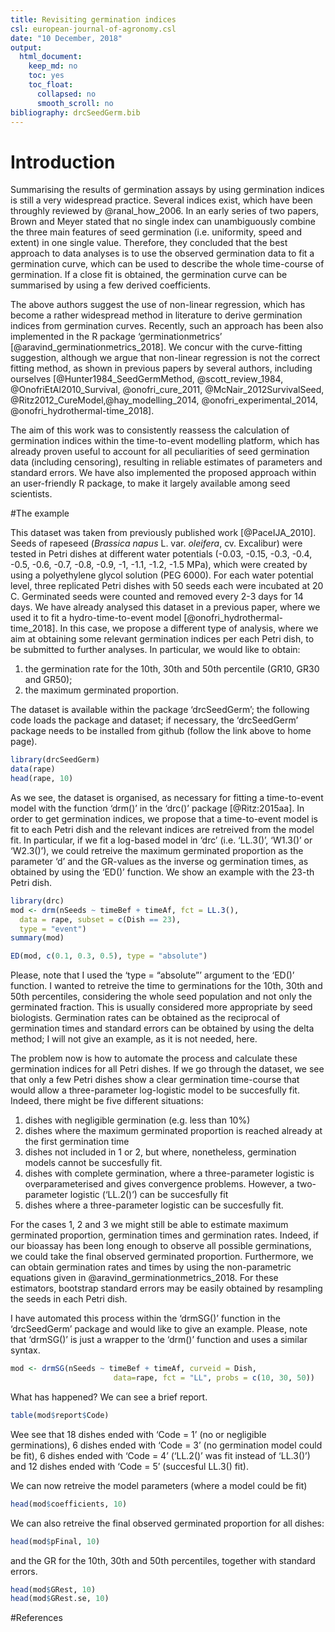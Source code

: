 ```yaml
---
title: Revisiting germination indices
csl: european-journal-of-agronomy.csl
date: "10 December, 2018"
output:
  html_document:
    keep_md: no
    toc: yes
    toc_float:
      collapsed: no
      smooth_scroll: no
bibliography: drcSeedGerm.bib
---
```


# Introduction

Summarising the results of germination assays by using germination indices is still a very widespread practice. Several indices exist, which have been throughly reviewed by @ranal_how_2006. In an early series of two papers, Brown and Meyer stated that no single index can unambiguously combine the three main features of seed germination (i.e. uniformity, speed and extent) in one single value. Therefore, they concluded that the best approach to data analyses is to use the observed germination data to fit a germination curve, which can be used to describe the whole time-course of germination. If a close fit is obtained, the germination curve can be summarised by using a few derived coefficients.

The above authors suggest the use of non-linear regression, which has become a rather widespread method in literature to derive germination indices from germination curves. Recently, such an approach has been also implemented in the R package 'germinationmetrics' [@aravind_germinationmetrics_2018]. We concur with the curve-fitting suggestion,  although we argue that non-linear regression is not the correct fitting method, as shown in previous papers by several authors, including ourselves [@Hunter1984_SeedGermMethod, @scott_review_1984, @OnofriEtAl2010_Survival, @onofri_cure_2011, @McNair_2012SurvivalSeed, @Ritz2012_CureModel,@hay_modelling_2014, @onofri_experimental_2014, @onofri_hydrothermal-time_2018].

The aim of this work was to consistently reassess the calculation of germination indices within the time-to-event modelling platform, which has already proven useful to account for all peculiarities of seed germination data (including censoring), resulting in reliable estimates of parameters and standard errors. We have also implemented the proposed approach within an user-friendly R package, to make it largely available among seed scientists.

#The example

This dataset was taken from previously published work [@PaceIJA_2010]. Seeds of rapeseed (*Brassica napus* L. var. *oleifera*, cv. Excalibur)  were tested in Petri dishes at different water potentials (-0.03, -0.15, -0.3, -0.4, -0.5, -0.6, -0.7, -0.8, -0.9, -1, -1.1, -1.2, -1.5 MPa), which were created by using a polyethylene glycol solution (PEG 6000). For each water potential level, three replicated Petri dishes with 50 seeds each were incubated at 20 \textdegree C. Germinated seeds were counted and removed every 2-3 days for 14 days. We have already analysed this dataset in a previous paper, where we used it to fit a hydro-time-to-event model [@onofri_hydrothermal-time_2018]. In this case, we propose a different type of analysis, where we aim at obtaining some relevant germination indices per each Petri dish, to be submitted to further analyses. In particular, we would like to obtain:

1. the germination rate for the 10th, 30th and 50th percentile (GR10, GR30 and GR50);
2. the maximum germinated proportion.

The dataset is available within the package 'drcSeedGerm'; the following code loads the package and dataset; if necessary, the 'drcSeedGerm' package needs to be installed from github (follow the link above to home page).

```r
library(drcSeedGerm)
data(rape)
head(rape, 10)
```

As we see, the dataset is organised, as necessary for fitting a time-to-event model with the function 'drm()' in the 'drc()' package [@Ritz:2015aa]. In order to get germination indices, we propose that a time-to-event model is fit to each Petri dish and the relevant indices are retreived from the model fit. In particular, if we fit a log-based model in 'drc' (i.e. 'LL.3()', 'W1.3()' or 'W2.3()'), we could retreive the maximum germinated proportion as the parameter 'd' and the GR-values as the inverse og germination times, as obtained by using the 'ED()' function. We show an example with the 23-th Petri dish.

```r
library(drc)
mod <- drm(nSeeds ~ timeBef + timeAf, fct = LL.3(),
  data = rape, subset = c(Dish == 23),
  type = "event") 
summary(mod)

ED(mod, c(0.1, 0.3, 0.5), type = "absolute")
```

Please, note that I used the 'type = "absolute"' argument to the 'ED()' function. I wanted to retreive the time to germinations for the 10th, 30th and 50th percentiles, considering the whole seed population and not only the germinated fraction. This is usually considered more appropriate by seed biologists. Germination rates can be obtained as the reciprocal of germination times and standard errors can be obtained by using the delta method; I will not give an example, as it is not needed, here.

The problem now is how to automate the process and calculate these germination indices for all Petri dishes. If we go through the dataset, we see that only a few Petri dishes show a clear germination time-course that would allow a three-parameter log-logistic model to be succesfully fit. Indeed, there might be five different situations:

1. dishes with negligible germination (e.g. less than 10%)
2. dishes where the maximum germinated proportion is reached already at the first germination time
3. dishes not included in 1 or 2, but where, nonetheless, germination models cannot be succesfully fit.
4. dishes with complete germination, where a three-parameter logistic is overparameterised and gives convergence problems. However, a two-parameter logistic ('LL.2()') can be succesfully fit
5. dishes where a three-parameter logistic can be succesfully fit.


For the cases 1, 2 and 3 we might still be able to estimate maximum germinated proportion, germination times and germination rates. Indeed, if our bioassay has been long enough to observe all possible germinations, we could take the final observed germinated proportion. Furthermore, we can obtain germination rates and times by using the non-parametric equations given in @aravind_germinationmetrics_2018. For these estimators, bootstrap standard errors may be easily obtained by resampling the seeds in each Petri dish. 

I have automated this process within the 'drmSG()' function in the 'drcSeedGerm' package and would like to give an example. Please, note that 'drmSG()' is just a wrapper to the 'drm()' function and uses a similar syntax. 

```r
mod <- drmSG(nSeeds ~ timeBef + timeAf, curveid = Dish,
                       data=rape, fct = "LL", probs = c(10, 30, 50)) 
```

What has happened? We can see a brief report.

```r
table(mod$report$Code)
```

Wee see that 18 dishes ended with 'Code = 1' (no or negligible germinations), 6 dishes ended with 'Code = 3' (no germination model could be fit), 6 dishes ended with 'Code = 4' ('LL.2()' was fit instead of 'LL.3()') and 12 dishes ended with 'Code = 5' (succesful LL.3() fit).

We can now retreive the model parameters (where a model could be fit)

```r
head(mod$coefficients, 10)
```

We can also retreive the final observed germinated proportion for all dishes:

```r
head(mod$pFinal, 10)
```

and the GR for the 10th, 30th and 50th percentiles, together with standard errors.

```r
head(mod$GRest, 10)
head(mod$GRest.se, 10)

```

#References
